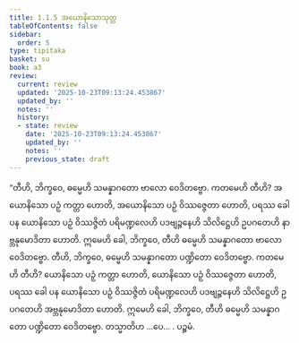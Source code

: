 ```yaml
---
title: 1.1.5 အယောနိသောသုတ္တ
tableOfContents: false
sidebar:
  order: 5
type: tipitaka
basket: su
book: a3
review:
  current: review
  updated: '2025-10-23T09:13:24.453867'
  updated_by: ''
  notes: ''
  history:
  - state: review
    date: '2025-10-23T09:13:24.453867'
    updated_by: ''
    notes: ''
    previous_state: draft
---
```



<ReviewStatus review={frontmatter.review} showDetails={true} />

<HypothesisAnnotation frontmatter={frontmatter} />

<DynamicBreadcrumb />

<Division number="5" book="a3" e="ch" v="15" p="101">

<Paragraph number="17" book="a3">
“တီဟိ, ဘိက္ခဝေ, ဓမ္မေဟိ သမန္နာဂတော ဗာလော ဝေဒိတဗ္ဗော. ကတမေဟိ တီဟိ? အယောနိသော ပဉှံ ကတ္တာ ဟောတိ, အယောနိသော ပဉှံ ဝိဿဇ္ဇေတာ ဟောတိ, ပရဿ ခေါ ပန ယောနိသော ပဉှံ ဝိဿဇ္ဇိတံ ပရိမဏ္ဍလေဟိ ပဒဗျဉ္ဇနေဟိ သိလိဋ္ဌေဟိ ဥပဂတေဟိ နာဗ္ဘနုမောဒိတာ ဟောတိ. ဣမေဟိ ခေါ, ဘိက္ခဝေ, တီဟိ ဓမ္မေဟိ သမန္နာဂတော ဗာလော ဝေဒိတဗ္ဗော.
</Paragraph>

<Paragraph number="18" book="a3">
တီဟိ, ဘိက္ခဝေ, ဓမ္မေဟိ သမန္နာဂတော ပဏ္ဍိတော ဝေဒိတဗ္ဗော. ကတမေဟိ တီဟိ? ယောနိသော ပဉှံ ကတ္တာ ဟောတိ, ယောနိသော ပဉှံ ဝိဿဇ္ဇေတာ ဟောတိ, ပရဿ ခေါ ပန ယောနိသော ပဉှံ ဝိဿဇ္ဇိတံ ပရိမဏ္ဍလေဟိ ပဒဗျဉ္ဇနေဟိ သိလိဋ္ဌေဟိ ဥပဂတေဟိ အဗ္ဘနုမောဒိတာ ဟောတိ. ဣမေဟိ ခေါ, ဘိက္ခဝေ, တီဟိ ဓမ္မေဟိ သမန္နာဂတော ပဏ္ဍိတော ဝေဒိတဗ္ဗော. တသ္မာတိဟ …ပေ… .

</Paragraph>
</Division>

<Paragraph number="19" type="center" book="a3">
ပဉ္စမံ.
</Paragraph>
